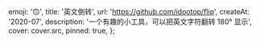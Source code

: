 
  emoji: '🙃',
  title: '英文倒转',
  url: 'https://github.com/idootop/flip',
  createAt: '2020-07',
  description: '一个有趣的小工具，可以把英文字符翻转 180° 显示',
  cover: cover.src,
  pinned: true,
};
